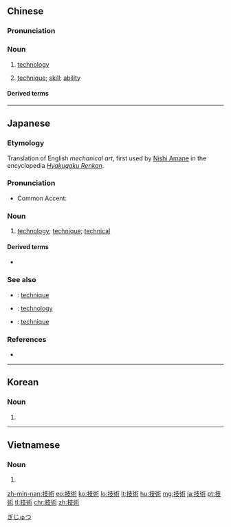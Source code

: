 {{also|技术}}
==Chinese==
{{zh-forms|s=技术}}
{{wikipedia|lang=zh}}

===Pronunciation===
{{zh-pron
|m=jìshù
|c=gei6 seot6
|h=pfs=kî-su̍t
|ma=y
|mn=ki-su̍t/kī-su̍t
|w=3jji zeq
|cat=n
}}

===Noun===
{{zh-noun}}

# [[technology]]
#: {{zh-x|核 技術|nuclear '''technology'''}}
#: {{zh-x|技術 進步|'''technological''' progress}}
# [[technique]]; [[skill]]; [[ability]]

====Derived terms====
{{zh-der|高技術|高新技術|技術改造|技術革命|技術革新|技術含量|技術科學|技術密集|技術密集型|技術市場|技術性|技術學校|技術員|技術轉讓|科學技術|科技|空間技術|信息技術}}

{{zh-cat|Technology}}

----

==Japanese==
{{ja-kanjitab|ぎ|じゅつ|yomi=on}}
{{wikipedia|lang=ja}}

===Etymology===
Translation of English ''mechanical art'', first used by [[w:Nishi Amane|Nishi Amane]] in the encyclopedia ''[[w:Hyakugaku Renkan|Hyakugaku Renkan]]''.

===Pronunciation===
* Common Accent: {{ja-accent-common|atamadaka|ぎ|じゅつ|gíjùtsù}}

===Noun===
{{ja-noun|ぎじゅつ}}

# [[technology]]; [[technique]]; [[technical]]

====Derived terms====
* {{ja-r|技術者|ぎじゅつしゃ}}

===See also===
* {{ja-r|技巧|ぎこう}}: [[technique]]
* {{ja-r|テクノロジー}}: [[technology]]
* {{ja-r|テクニック}}: [[technique]]

===References===
* {{R:Shogakukan}}

[[Category:ja:Technology|ぎじゅつ]]

----

==Korean==
{{ko-hanjatab}}

===Noun===
{{ko-noun|hj|rv=|hangeul=기술}}

# {{hanja form of|기술|[[technology]], [[technique]]}}

----

==Vietnamese==
{{vi-hantutab}}

===Noun===
{{vi-hantu}}

# {{han tu form of|kĩ thuật|[[technology]], [[technique]]}}

[[zh-min-nan:技術]]
[[eo:技術]]
[[ko:技術]]
[[lo:技術]]
[[lt:技術]]
[[hu:技術]]
[[mg:技術]]
[[ja:技術]]
[[pt:技術]]
[[tl:技術]]
[[chr:技術]]
[[zh:技術]]